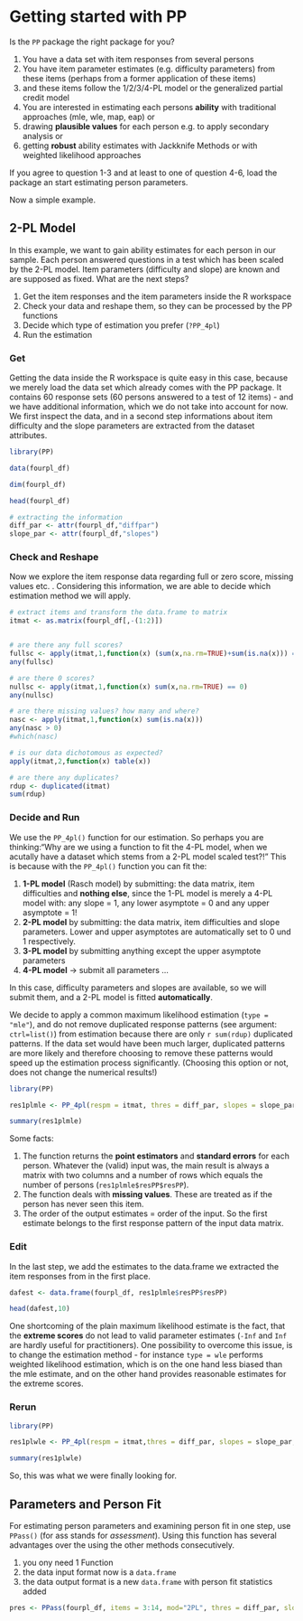 <!--
%\VignetteEngine{knitr::knitr}
%\VignetteIndexEntry{Getting started with PP}
-->
# Getting started with PP

Is the `PP` package the right package for you?


1. You have a data set with item responses from several persons
2. You have item parameter estimates (e.g. difficulty parameters) from these items (perhaps from a former application of these items)
3. and these items follow the 1/2/3/4-PL model or the generalized partial credit model
4. You are interested in estimating each persons **ability** with traditional approaches (mle, wle, map, eap) or
5. drawing **plausible values** for each person e.g. to apply secondary analysis or
6. getting **robust** ability estimates with Jackknife Methods or with weighted likelihood approaches


If you agree to question 1-3 and at least to one of question 4-6, load the package an start estimating person parameters.


Now a simple example.


## 2-PL Model


In this example, we want to gain ability estimates for each person in our sample. Each person answered questions in a test which has been scaled by the 2-PL model. Item parameters (difficulty and slope) are known and are supposed as fixed. What are the next steps?

1. Get the item responses and the item parameters inside the R workspace
2. Check your data and reshape them, so they can be processed by the PP functions
3. Decide which type of estimation you prefer (`?PP_4pl`)
4. Run the estimation


### Get

Getting the data inside the R workspace is quite easy in this case, because we merely load the data set which already comes with the PP package. It contains 60 response sets (60 persons answered to a test of 12 items) - and we have additional information, which we do not take into account for now. We first inspect the data, and in a second step informations about item difficulty and the slope parameters are extracted from the dataset attributes.

```r

library(PP)

data(fourpl_df)

dim(fourpl_df)

head(fourpl_df)

# extracting the information
diff_par <- attr(fourpl_df,"diffpar")
slope_par <- attr(fourpl_df,"slopes")

```



### Check and Reshape


Now we explore the item response data regarding full or zero score, missing values etc. . Considering this information, we are able to decide which estimation method we will apply.


```r

# extract items and transform the data.frame to matrix
itmat <- as.matrix(fourpl_df[,-(1:2)])


# are there any full scores?
fullsc <- apply(itmat,1,function(x) (sum(x,na.rm=TRUE)+sum(is.na(x))) == length(x))
any(fullsc)

# are there 0 scores?
nullsc <- apply(itmat,1,function(x) sum(x,na.rm=TRUE) == 0)
any(nullsc)

# are there missing values? how many and where?
nasc <- apply(itmat,1,function(x) sum(is.na(x)))
any(nasc > 0)
#which(nasc)

# is our data dichotomous as expected?
apply(itmat,2,function(x) table(x))

# are there any duplicates?
rdup <- duplicated(itmat)
sum(rdup)


```



### Decide and Run


We use the `PP_4pl()` function for our estimation. So perhaps you are thinking:"Why are we using a function to fit the 4-PL model, when we acutally have a dataset which stems from a 2-PL model scaled test?!" This is because with the `PP_4pl()` function you can fit the:

1. **1-PL model** (Rasch model) by submitting: the data matrix, item difficulties and **nothing else**, since the 1-PL model is merely a 4-PL model with: any slope = 1, any lower asymptote = 0 and any upper asymptote = 1!
2. **2-PL model** by submitting: the data matrix, item difficulties and slope parameters. Lower and upper asymptotes are automatically set to 0 und 1 respectively.
3. **3-PL model** by submitting anything except the upper asymptote parameters
4. **4-PL model** $\rightarrow$ submit all parameters ...

In this case, difficulty parameters and slopes are available, so we will submit them, and a 2-PL model is fitted **automatically**.

We decide to apply a common maximum likelihood estimation (`type = "mle"`), and do not remove duplicated response patterns (see argument: `ctrl=list()`) from estimation because there are only `r sum(rdup)` duplicated patterns. If the data set would have been much larger, duplicated patterns are more likely and therefore choosing to remove these patterns would speed up the estimation process significantly. (Choosing this option or not, does not change the numerical results!)


```r
library(PP)

res1plmle <- PP_4pl(respm = itmat, thres = diff_par, slopes = slope_par, type = "mle")

summary(res1plmle)

```

Some facts:

1. The function returns the **point estimators** and **standard errors** for each person. Whatever the (valid) input was, the main result is always a matrix with two columns and a number of rows which equals the number of persons (`res1plmle$resPP$resPP`).
2. The function deals with **missing values**. These are treated as if the person has never seen this item.
3. The order of the output estimates = order of the input. So the first estimate belongs to the first response pattern of the input data matrix.



### Edit

In the last step, we add the estimates to the data.frame we extracted the item responses from in the first place.


```r

dafest <- data.frame(fourpl_df, res1plmle$resPP$resPP)

head(dafest,10)
```


One shortcoming of the plain maximum likelihood estimate is the fact, that the **extreme scores** do not lead to valid parameter estimates (`-Inf` and `Inf` are hardly useful for practitioners). One possibility to overcome this issue, is to change the estimation method - for instance `type = wle` performs weighted likelihood estimation, which is on the one hand less biased than the mle estimate, and on the other hand provides reasonable estimates for the extreme scores.


### Rerun


```r
library(PP)

res1plwle <- PP_4pl(respm = itmat,thres = diff_par, slopes = slope_par, type = "wle")

summary(res1plwle)
```


So, this was what we were finally looking for.


## Parameters and Person Fit 

For estimating person parameters and examining person fit in one step, use `PPass()` (for ass stands for *assessment*). Using this function has several advantages over the using the other methods consecutively.

1. you ony need 1 Function
2. the data input format now is a `data.frame`
3. the data output format is a new `data.frame` with person fit statistics added


```r

pres <- PPass(fourpl_df, items = 3:14, mod="2PL", thres = diff_par, slopes = slope_par, type = "wle")


```







